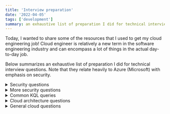 ```yaml
---
title: 'Interview preparation'
date: '2022-04-05'
tags: ['development']
summary: an exhaustive list of preparation I did for technical interview questions
---
```


Today, I wanted to share some of the resources that I used to get my cloud engineering job! Cloud engineer is relatively a new term in the software engineering industry and can encompass a lot of things in the actual day-to-day job.

Below summarizes an exhaustive list of preparation I did for technical interview questions. Note that they relate heavily to Azure (Microsoft) with emphasis on security.

<details>
<summary>Security questions</summary>
<br>
Encryption and Authentication

What is a three-way handshake?

TCP 3-way handshake or three-way handshake or TCP 3-way handshake is a process which is used in a TCP/IP network to make a connection between server and client.
Syn use to initiate and establish a connection
ACK helps to confirm to the other side that it has received the SYN.
SYN-ACK is a SYN message from local device and ACK of the earlier packet.

How do cookies work?

HTTP cookies (also called web cookies, Internet cookies, browser cookies, or simply cookies) are small blocks of data created by a web server while a user is browsing a website and placed on the user's computer or other device by the user's web browser.

How do sessions work?

small and temporary storage at web server which is unique for each users. Useful for maintaining states of user and connection.

Explain how OAuth works.

OAuth is an authorization mechanism where services can authorize against each other on your behalf once you’ve given them permission. 

What is a public key infrastructure flow and how would I diagram it?

PKI is the framework of encryption and cybersecurity that protects communications between the server and the client.
User requests certificate to certificate authority (CA).
User verifies identity to registration authority (RA).
RA vouches for user to CA.
CA issues certificate (X.509?) to user.
CA stores certificate in certificate repository (CR).
User uses certficate to digitall sign request to relaying party.
Relaying party verifies certificate to CR which is validated.

Describe the difference between synchronous and asynchronous encryption.

Symmetrical implies a public key shared between 2 sources to encrypt as a cipher to decrypt the information. Assymetrical implies a public and private key shared between 2 sources for encryption and decryption of the information. Assymetrical by that concept as a cipher method would be more secure as opposed to the latter.

Describe SSL handshake.

Agree on the version of the protocol to use.
Select cryptographic algorithms.
Authenticate each other by exchanging and validating digital certificates.
Use asymmetric encryption techniques to generate a shared secret key, which avoids the key distribution problem. 
TLS then uses the shared key for the symmetric encryption of messages, which is faster than asymmetric encryption.

How does HMAC work?

HMAC keys are made of cryptographic keys and known hash function.

What is the difference between authentication vs authorization name spaces?

Authentication is the process of identifying someone's identity by assuring that the person is the same as what he is claiming for.
Authorization is the process of granting someone to do something. It means it a way to check if the user has permission to use a resource or not.

What’s the difference between Diffie-Hellman and RSA?

Both public-key encryption algorithms strong enough for commercial purposes because they are both based on supposedly intractable problems. 
DH is more robust which means that RSA cannot be used solely without the use of DH with it for secure communication.

How does Kerberos work?

authentication protocol for client/server applications.
Key Distribution Center: Authentication service, Ticket granting service, Kerberos database

If you're going to compress and encrypt a file, which do you do first and why?

first compress then encrypt. In this way the end result will be very much smaller than first encrypting then compressing the input file.

How do I authenticate you and know you sent the message?

DomainKeys Identified Mail (DKIM) is a signature any sender can apply to their email messages.

Should you encrypt all data at rest?

Only powerful encryption algorithms, such as AES or RSA, should be used for data at rest encryption. 
When access restrictions such as usernames and passwords fail, encrypted data should stay encrypted. 
There are many weak methods in use today, including but not limited to: IP security (IPsec), Secure Sockets Layer (SSL), and Transport Layer Security (TLS).

What is Perfect Forward Secrecy?

Perfect Forward Secrecy (PFS), also known as forward secrecy, is a feature of specific key agreement protocols that gives assurances that 
session keys will not be compromised even if long-term secrets used in the session key exchange are compromised. 
For HTTPS, the long-term secret is typically the private key of the server.

Network Level and Logging

What are common ports involving security, what are the risks and mitigations?

FTP – File Transport Protocol	20, 21
SSH – Secure Shell	22
SFTP – Secure File Transport Protocol (uses SSH)	22
SCP – Secure Copy (uses SSH)	22
Telnet	23
SMTP – Simple Mail Transport Protocol	25
TACACS – Terminal Access Controller Access-Control System	49
DNS – Domain Name System	53
DHCP – Dynamic Host Configuration Protocol	67, 68
TFTP – Trivial File Transport Protocol	69
HTTP – Hypertext Transfer Protocol	80
HTTPS – Hypertext Transfer Protocol Secure	443
SSL VPN – Secure Sockets Layer virtual private network	443
Kerberos	88
POP3 – Post Office Protocol version 3	110
NNTP – Network News Transfer Protocol	119
IMAP4 – Internet message access protocol version 4	143
SNMP – Simple Network Management Protocol	161
SNMP Trap – Simple Network Management Protocol Trap	162
LDAP – Lightweight Directory Access Protocol	389
ISAKMP (VPN) – Internet Security Association and Key Management Protocol (virtual private network)	500
Syslog	514
L2TP – Layer 2 Tunneling Protocol	1701
PPTP – Point-to-Point Tunneling Protocol	1723
RDP – Remote Desktop Protocol	3389

Describe HTTPs and how it is used.

HTTPS stands for hypertext transfer protocol secure and is the encrypted version of HTTP. 
It is used for secure communication across the internet or a network. 
The communication protocol is encrypted using Transport Layer Security (TLS).
Uses Asymmetric PKI: 
The private key - this key is controlled by the owner of a website and it’s kept, as the reader may have speculated, private. This key lives on a web server and is used to decrypt information encrypted by the public key.
The public key - this key is available to everyone who wants to interact with the server in a way that’s secure. Information that’s encrypted by the public key can only be decrypted by the private key.

What is the difference between HTTPS and SSL?

HTTPS encrypts the data that is retrieved by HTTP protocol and also ensures that data that is being transferred between computers and servers cannot be read by any third person.
SSL certificate is a small text file hosted in a Website's Origin Server and enables a website to convert to HTTPS from HTTP protocol.

How does threat modeling work?

Threat modeling is a proactive strategy for evaluating risks. 
It involves identifying potential threats, and developing tests or procedures to detect and respond to those threats. 
This involves understanding how threats may impact systems, classifying threats and applying the appropriate countermeasures.
Steps: Threat intelligence, Asset identification, Mitigation capabilities, Risk assessment, Threat mapping.

What is a subnet and how is it useful in security?

A subnet is a smaller network within a network that requires a subnet mask.
By splitting your network into subnets, you can control the flow of traffic using ACLs, QoS, or route-maps, enabling you to identify threats, 
close points of entry, and target your responses more easily.

What is subnet mask?

IP subnetting is the practice of dividing a network into two or smaller networks to maximize IP addressing efficiency.

Explain what traceroute is.

Traceroute is a command-line interface based tool used to identify the path used by a packet to reach its target.

Write out a Cisco ASA firewall configuration on the white board to allow three networks unfiltered access, 12 networks limited access to different resources on different networks, and 8 networks to be blocked altogether.

ASA in the middle.

Explain TCP/IP concepts.

Conceptually, the TCP/IP protocol stack consists of four layers:
Application
Transport
Internet
Network access

What is OSI model?

Open Systems Interconnection
Application Network process to application
Presentation Data formatting
Session Sync and send to port
Transport End to End Connections
Network Logical addressing
Data Link Physical addressing
Physical Access to media

How does a router differ from a switch?

Both Router and Switch are the connecting devices in networking. A router is employed to settle on the littlest path for a packet to achieve its destination. 

The main objective of router is to connect various networks simultaneously and it works in network layer, whereas the main objective of switch is to connect various devices simultaneously and it works in data link layer. 
Connecting networks vs devices.

Describe the Risk Management Framework process and a project where you successfully implemented compliance with RMF.

Identify the Risk
Analyze the Risk
Evaluate or Rank the Risk
Treat the Risk
Monitor and Review the Risk

How does a packet travel between two hosts connected in same network?

If the destination host is present in the same network as the source host then the packet will be delivered directly to the destination host using MAC address.

Explain the difference between TCP and UDP.

Transmission Control Protocol. It is a connection-oriented protocol. 
User Datagram Protocol. It is a connectionless, simple Internet protocol that requires no recovery and error-checking services.

Which is more secure and why?

Neither is more secure although TCP is more reliable. SSL and TLS are based on TCP.

What is the difference between IPSEC Phase 1 and Phase 2?

Phase 1 Security Associations are used to protect IKE (internet key exchange) messages that are exchanged between two IKE peers, or security endpoints.
Phase 2 Security Associations are used to protect IP traffic, as specified by the security policy for a specific type of traffic, between two data endpoints.

How does an active directory work?

An Active Directory acts as a special-purpose database for Windows computers. 
The system is not designed as a Windows registry replacement, rather, it is designed to manage large numbers of read and search operations as well as changes and updates.
 In Active Directory, data is stored as objects, which include users, groups, applications, and devices, and these objects are categorized according to their name and attributes.

Do you know how Single Sign-On works?

Single sign-on (SSO) is an authentication scheme that allows a user to log in with a single ID to any of several related, yet independent, software systems.
Google is a good example of SSO.

What is a firewall?

Firewall is a network security system that monitors and controls incoming and outgoing network traffic based on predetermined security rules

How does it work in cloud computing?

A cloud firewall provides a layer of protection around cloud assets by blocking malicious web traffic. 
Unlike traditional firewalls, which are hosted on-premise and defend the network perimeter, cloud firewalls are hosted in the cloud and form a virtual security barrier around cloud infrastructure.

Difference between IPS and IDS?

Intrusion Prevention Systems (IPS): live in the same area of the network as a firewall, between the outside world and the internal network. 
IPS proactively deny network traffic based on a security profile if that packet represents a known security threat.

Intrusion Detection Systems (IDS): analyze and monitor network traffic for signs that indicate attackers are using a known cyberthreat to infiltrate or steal data from your network. 
IDS systems compare the current network activity to a known threat database to detect several kinds of behaviors like security policy violations, malware, and port scanners.

How do you harden a system?

To improve the security level of a system, we take different types of measures:
Principe of least privilege
Segmentation
Reduction

How to you elevate permissions?

Elevated Privileges
Built-in Groups, User Rights, File and Folder Access Control List, Active Directory Delegation, Group Policy Delegation

What would do if you discovered an infected host?

Isolate and diagnose.

You got the memory dump of a potentially compromised system, how are you going to approach its analysis?

WinDbg

How would you detect a DDOS attack?

Slow services, traffic sourcing from the same addresses.

How would you go about reverse-engineering a custom protocol packet?

Protocol Reverse Engineering is recovering the protocol specification of the obscure/proprietary protocol whose documentation is unavailable or poorly documented.
Protocol Reverse Engineering principles, write a protocol dissector by sniffing the connection and looking at the communication flow between the client and the server,capture and re-analyze the traffic to improve the dissector

OWASP Top 10, Pentesting and/or Web Applications

Differentiate XSS from CSRF.

XSS stands for Cross Site Scripting while CSRF stands for Cross Site Request Forgery. 
XSS: User trusts badly implemeent website that might be compromised.
XSRF: A badly implemeneted website trusts the user, attacker issues malicious requests via the browser

What do you do if a user brings you a pc that is acting 'weird'? You suspect malware.

Isolate.

What is the difference between tcp dump and FWmonitor?

Tcpdump displays traffic coming or leaving to/from a firewall interface.
FW monitor would also tell you how the packet is going through the firewall including routing and NAT decisions.

Do you know what XXE is? XXE SSRF

With XML entities, the ‘SYSTEM’ keyword causes an XML parser to read data from a URI and permits it to be substituted in the document. Thus, an attacker can send his own values through the entity and make the application display it. 
In simple words, an attacker forces the XML parser to access the resource specified by him which could be a file on the system or on any remote system. 

Explain man-in-the-middle attacks.

a type of session hijacking where the attackers pretend to be both legitimate participants.

What is a Server Side Request Forgery attack?

Server-side request forgery (SSRF) vulnerabilities let an attacker send crafted requests from the back-end server of a vulnerable web application. 
Criminals usually use SSRF attacks to target internal systems that are behind firewalls and are not accessible from the external network.
XML Parser, Image and File Upload, WebHooks

Describe what are egghunters and their use in exploit development.

Loopholes in structured exception handlers to ultimately conduct code execution.
Eggs are shell codes that you want egghunters to execute at a later time.

What is Same Origin Policy and CORS?

Same-Origin Policy makes sure a web browser permits scripts, contained in a web page to access data on another web page, but only if both web pages have the same origin.
CORS defines a set of headers that allow the browser and server to communicate which requests are permitted/prohibited.

Databases

How would you secure a Mongo database?

Create Separate Security Credentials
Use Role-Based Access Control
Limit Connections to the Database
Encrypt Your Data
Add Extra Encryption for Sensitive Data

What are the 5 aggregate functions of SQL?

AVG (), COUNT (), MIN (), MAX (), and SUM ().

Tools and Games

Have I played CTF?

GoogleCTF / PicoCTF

Would you decrypt a steganography image?

Using stats and open source tools like

What CND tools do you knowledge or experience with?

Computer network defense: 
ChopShop: NETWORK PROTOCOL ANALYZER FOR CYBER ANALYSTS

What is the difference between nmap -ss and nmap -st?

scan using TCP syn and and connect()

Given a sample packet capture - Identify the protocol, the traffic, and the likelihood of malicious intent.

Packet analysis using wireshark and look for indicators of compromise. Search them on virustotal.com

How would you use CI/CD to improve security?

safely store secrets that you use in your pipelines for connecting to databases and third-party services.

You have a pipeline for Docker images. How would you design everything to ensure the proper security checks?

In a secure pipeline, Docker vulnerability scanning should be a mandatory step of your CI/CD process and any image should be scanned and approved before ever entering “Running” state in the production clusters.

The Docker security scanning process typically includes:

Checking the software packages, binaries, libraries, operative system files, etc. against one or more well known vulnerabilities databases. 
Some Docker scanning tools have a repository containing the scanning results for common Docker images that can be used as a cache to speed up the process.
Analyzing the Dockerfile and image metadata to detect security sensitive configurations like running as privileged (root) user, exposing insecure ports, using based images tagged with “latest” rather than specific versions for full traceability, etc.
User defined policies, or any set of requirements that you want to check for every image, like software packages blacklists, base images whitelists, whether a SUID file has been added, etc.

If you had to set up supply chain attack prevention, how would you do that?

Implement Honeytokens
Secure Privileged Access Management
Staff education
Implement an Identity Access Management

Programming and Code

How would you conduct a security code review?

manual and/or automated review of an application's source code in an attempt to identify security-related weaknesses (flaws) in the code.
Use online tools (ex. CVE tester)

How can Github webhooks be used in a malicious way?

Change repositories.

Can I write a tool that would search our Github repos for secrets, keys, etc.?

git-secrets scans commits, commit messages, and --no-ff merges to prevent adding secrets into your git repositories

https://arstechnica.com/security/2016/04/hacking-slack-accounts-as-easy-as-searching-github/

Given a CVE, walk us through it and how the solution works.

Compliance

"xoxp." That's the prefix contained in tokens that in many cases allow automated scripts to access a Slack account, even when it's protected by two-factor authentication.

Can you explain SOC 2?

Service Organization Control 2 defines criteria for managing customer data based on five “trust service principles”—security, availability, processing integrity, confidentiality and privacy. 

How is ISO27001 different?

ISO/IEC 27001 is an international standard on how to manage information security. 
The aim is to help organizations make the information assets they hold more secure

Can you list examples of controls these frameworks require?

SOC 2: Control Environment, Communication and Information, Risk Assessment, Monitoring Activities, Control Activities, Logical and Physical Access Controls, System Operations, Change Management, Risk Mitigation
ISO 27001: Clause 4: Context of the organization Clause 5: Leadership Clause 6: Planning Clause 7: Support Clause 8: Operation Clause 9: Performance evaluation Clause 10: Improvement

What is the difference between Governance, Risk and Compliance?

Governance, risk and compliance (GRC) refers to a strategy for managing an organization’s overall governance, enterprise risk management and compliance with regulations. 
GRC is a structured approach to aligning IT with business objectives, while effectively managing risk and meeting compliance requirements.

What does Zero Trust mean?

Zero trust is a cybersecurity strategy wherein security policy is applied based on context established through least-privileged access controls and strict user authentication—not assumed trust.

What is role-based access control (RBAC) and why is it covered by compliance frameworks?

Role-based access control (RBAC) helps simplify identity management, generating an active directory of users and assigning their access level according to role: allowing privileged access to certain privileged users only.

What is the NIST framework and why is it influential?

The NIST framework is based on the existing standards, guidelines, and best practices in security, and promotes the protection of critical infrastructure.
</details>

<details>
<summary>More security questions</summary>
<br>
Which architecture is more secure? 2 tier or 3 tier

3 tier

Explain SSL Handshake

Specify which version of TLS (TLS 1.0, 1.2, 1.3, etc.) they will use
Decide on which cipher suites (see below) they will use
Authenticate the identity of the server via the server’s public key and the SSL certificate authority’s digital signature
Generate session keys in order to use symmetric encryption after the handshake is complete

Explain Encryption, Hashing, and Encoding

https://systemoverlord.com/2020/07/05/security-101-encryption-hashing-and-encoding.html

Explain hashing and the hashing algorithms?

https://www.tutorialspoint.com/cryptography/cryptography_hash_functions.htm
https://www.youtube.com/watch?v=b4b8ktEV4Bg
https://blog.jscrambler.com/hashing-algorithms/

Recommend XXE mitigation for application which requires DTDs to be called because of business requirement

The safest and possibly most effective way to prevent an XXE attack is to disable external entities, also called DTDs, entirely.
This attack occurs when untrusted XML input containing a reference to an external entity is processed by a weakly configured XML parser.

https://cheatsheetseries.owasp.org/cheatsheets/XML_External_Entity_Prevention_Cheat_Sheet.html

What are some of the common XML parsers?

https://en.wikipedia.org/wiki/Category:XML_parsers
https://www.educba.com/xml-parsers/

DOM and SAX parsers

Explain CORS and SOP

https://developer.mozilla.org/en-US/docs/Web/HTTP/CORS
https://www.secjuice.com/crossoriginrequests/
https://portswigger.net/web-security/cors
https://developer.mozilla.org/en-US/docs/Web/Security/Same-origin_policy
https://www.bedefended.com/papers/cors-security-guide

Does SOP mitigate CSRF attacks?

https://security.stackexchange.com/questions/157061/how-does-csrf-correlate-with-same-origin-policy

Exploiting SSRF attacks

https://portswigger.net/web-security/ssrf
https://www.hackerone.com/blog-How-To-Server-Side-Request-Forgery-SSRF
https://blog.appsecco.com/an-ssrf-privileged-aws-keys-and-the-capital-one-breach-4c3c2cded3af

web security vulnerability that allows an attacker to induce the server-side application to make requests to an unintended location to leak sensitive data.

What is web cache deception?

https://www.youtube.com/watch?v=3YLFZvxZbRc
https://portswigger.net/web-security/web-cache-poisoning
https://blog.cloudflare.com/understanding-our-cache-and-the-web-cache-deception-attack/
http://omergil.blogspot.com/2017/02/web-cache-deception-attack.html
https://portswigger.net/research/practical-web-cache-poisoning

It works against sites that sit behind a reverse proxy (like Cloudflare) and are misconfigured in a particular way.
Lures users to leave sensitive data that should not be cached but enforces it.

What is HTTP request smuggling?

http://projects.webappsec.org/w/page/13246928/HTTP%20Request%20Smuggling
https://portswigger.net/web-security/request-smuggling

HTTP Request Smuggling is an attack technique that abuses the discrepancy in parsing of non RFC compliant HTTP requests between two HTTP devices (typically a front-end proxy or HTTP-enabled firewall and a back-end web server) to smuggle a request to the second device "through" the first device. 
This technique enables the attacker to send one set of requests to the second device while the first device sees a different set of requests. 
In turn, this facilitates several possible exploitations, such as partial cache poisoning, bypassing firewall protection and XSS.

Explain DOM XSS. Can DOM XSS be stored? Can CSP header mitigate dom based XSS

Document Object Model-based Cross-site Scripting
Possible if web application writes data to the Document Object Model without proper sanitization
CSP does not stop DOM-based XSS (also known as client-side XSS) if you enable 'unsafe-eval' in your CSP policy.

https://www.html5rocks.com/en/tutorials/internals/howbrowserswork/
https://html.spec.whatwg.org/multipage/parsing.html
https://portswigger.net/web-security/cross-site-scripting/dom-based
https://brutelogic.com.br/blog/dom-based-xss-the-3-sinks/
https://www.scip.ch/en/?labs.20171214

Content-Security-Policy: An Introduction

Deploying and managing CSP - the browser-side firewall

What will be your testcase for a file upload functionality?

https://medium.com/@satboy.fb/art-of-unrestricted-file-upload-exploitation-92ed28796d0
https://resources.infosecinstitute.com/file-upload-vulnerabilities/#gref
https://pentestlab.blog/2012/11/19/abusing-file-upload/
https://pentestlab.blog/2012/11/29/bypassing-file-upload-restrictions/

LAMP stack is vulnerable to php backdoor installation. 

What is HSTS?

https://developer.mozilla.org/en-US/docs/Web/HTTP/Headers/Strict-Transport-Security

HTTP Strict-Transport-Security informs browsers that the site should only be accessed using HTTPS, and that any future attempts to access it using HTTP should automatically be converted to HTTPS.

Explain SSL Stripping

https://blog.cloudflare.com/performing-preventing-ssl-stripping-a-plain-english-primer/

Reroutes to HTTPS is intercepted.

If you have API calls which need to fetch credentials, what will be the secure way to store secrets and making them available for API calls?

https://medium.com/hackernoon/where-do-you-keep-credentials-for-your-lambda-functions-cac746048480

How does file compression work?

LZ77: use key for repetition for text and lossy compression for image and video compression.

What is SPF, DKIM and DMARC?

https://www.smartertools.com/blog/2019/04/09-understanding-spf-dkim-dmarc
https://www.endpoint.com/blog/2014/04/15/spf-dkim-and-dmarc-brief-explanation
https://www.reddit.com/r/sysadmin/comments/aph6ee/lets_talk_about_email_spoofing_and_prevention_alt/

SPF, DKIM, and DMARC are email authentication protocols designed to prevent social engineering attacks and spam. The three protocols are complementary, and together they offer confidence in email origin and email content integrity.

Why BlackList < WhiteList

https://mike-n1.github.io/ExtensionsOverview

Explain DNS Exfiltration

DNS exfiltration uses DNS requests to send data and can be used in rare situations where “normal” Internet traffic is either blocked or filtered.
As DNS requests can propagate through DNS resolvers, even if the system requesting the domain name cannot reach the DNS server directly, it might still be possible to extract data through this channel.

Explain Log Poisoning using LFI/RFI

https://www.hackingarticles.in/apache-log-poisoning-through-lfi/
https://www.hackingarticles.in/rce-with-lfi-and-ssh-log-poisoning/
https://highon.coffee/blog/lfi-cheat-sheet/

comment execution

Do the HttpOnly cookie and X-XSS-Protection header mitigate cross-site scripting attacks?

HttpOnly attribute is an optional attribute of the Set-Cookie HTTP response header that is being sent by the web server along with the web page to the web browser in an HTTP response. 

How do you exploit XSS in a post request?

https://portswigger.net/blog/exploiting-xss-in-post-requests
Difference: IDOR, Missing function level access control and privilege escalation

How does burp suite work with HTTPs requests?

https://krash.dev/how-does-burp-proxy-work/
https://www.quora.com/How-is-it-possible-that-a-proxy-tool-like-Burp-Suite-is-able-to-decrypt-HTTPS-communication-like-plain-text-credentials
https://portswigger.net/burp/documentation/desktop/tools/proxy/using
Is the DNS service’s communication encrypted?

Yes

Security implications in DNS

DNS over HTTPs

https://hacks.mozilla.org/2018/05/a-cartoon-intro-to-dns-over-https/
https://www.chromium.org/developers/dns-over-https

How does ssh authentication work?

https://www.digitalocean.com/community/tutorials/understanding-the-ssh-encryption-and-connection-process
https://gravitational.com/blog/ssh-handshake-explained/

client-server model to authenticate two parties and encrypt the data between them.
When a TCP connection is made by a client, the server responds with the protocol versions it supports. 
If the client can match one of the acceptable protocol versions, the connection continues. 
The server also provides its public host key, which the client can use to check whether this was the intended host.

How to verify if a database is encrypted?

If you query sys.dm_database_encryption_keys, the encryption state column will tell you whether database is encrypted or not. 

Explain SDLC

In which phase of SDLC should security be integrated?

Use SSDLC

Can you briefly discuss the role of information security in each phase of the software development lifecycle?

Planning, Defining, Designing, Building, Testing and Deployment.

Explain encryption in Wifi network communication.

WEP, WPA, WPS

What are stateless and stateful requests?

https://www.geeksforgeeks.org/difference-between-stateless-and-stateful-protocol/

HTTP (Hypertext Transfer Protocol), UDP (User Datagram Protocol), DNS (Domain Name System) are the example of Stateless Protocol. 
FTP (File Transfer Protocol), Telnet are the example of Stateful Protocol.

What data does the shadow file contains?

https://www.cyberciti.biz/faq/understanding-etcshadow-file/

The /etc/shadow file stores actual password in encrypted format (more like the hash of the password) for user’s account with additional properties related to user password.

What is salt and pepper in cryptography?

https://www.youtube.com/watch?v=YLCoDK0OwYM

Salt and pepper make cryptographic hash functions more difficult to reverse. Both salt and pepper may be added to data before hashing it.

What is Double-Submit Cookie and SameSite Cookie Attribute?

https://cheatsheetseries.owasp.org/cheatsheets/Cross-Site_Request_Forgery_Prevention_Cheat_Sheet.html#double-submit-cookie
https://cheatsheetseries.owasp.org/cheatsheets/Cross-Site_Request_Forgery_Prevention_Cheat_Sheet.html#defense-in-depth-techniques

Double Submit Cookie

send a random value in both a cookie and as a request parameter, server verifying if the cookie value and request value match.

SameSite Cookie Attribute

SameSite is a cookie attribute (similar to HTTPOnly, Secure etc.) which aims to mitigate CSRF attacks.
This attribute helps the browser decide whether to send cookies along with cross-site requests

What is Preflight request?

https://developer.mozilla.org/en-US/docs/Glossary/Preflight_request

A CORS preflight request is a CORS request that checks to see if the CORS protocol is understood and a server is aware using specific methods and headers

What are Certificate Transparency Logs?

Certificate Transparency logs are "append-only" and publicly-auditable ledgers of certificates being created, updated, and expired.

</details>

<details>
<summary>Common KQL queries</summary>
<br>
All Security Alerts to Sentinel by Product 
 
// Alerts reported by all log feeds to Sentinel 
SecurityAlert 
| summarize count() by ProviderName, ProductName 
 
 
Azure Portal Logins 
 
// show all successful logins in the Azure portal divided by 30 minute intervals 
SigninLogs 
| where AppDisplayName == "Azure Portal" 
and ResultType == 0 
| summarize count() by Identity, bin(TimeGenerated, 30m) 
| render columnchart kind=unstacked  
 
Conditional Access Policies in-use 
 
SigninLogs 
| where tostring(ConditionalAccessPolicies.[0].displayName) !="" 
| where ConditionalAccessStatus == "success" 
| summarize count() by //TimeGenerated, 
CAPolicyName = tostring(ConditionalAccessPolicies.[0].displayName), ConditionalAccessStatus 
 
Exchange Activity Over 2 Week Period 
 
OfficeActivity 
| where TimeGenerated > ago(14d) 
// Device - Exchange 
| where OfficeWorkload == "Exchange" 
| summarize Count=count() by bin(TimeGenerated, 1d) 
| render timechart 
 
File Activity For OneDrive and SharePoint For All forces.gc.ca 
 
OfficeActivity 
| where TimeGenerated > ago(1h) 
// Any Forces accounts 
| where (UserId endswith ".forces.gc.ca") 
// Device - OneDrive and SharePoint 
| where OfficeWorkload in ("OneDrive", "SharePoint") 
// Sort by activity 
| summarize Count=count () by UserId, Activity=Operation, Device=OfficeWorkload, Filename=SourceFileName 
| sort by Count desc 
 
File Uplodaed Activity Over 2 Week Period 
 
OfficeActivity 
| where TimeGenerated > ago(14d) 
| where Operation contains "FileUploaded" 
// | summarize FileUploaded = count() by UserId 
| summarize FileUploaded =count() by bin(TimeGenerated, 1d) 
| render timechart 
 
FileUploaded by users Greater than 100 Over 2 Week Period  
 
OfficeActivity 
| where TimeGenerated > ago(14d) 
| extend day = UserId(TimeGenerated % 1d , 1d) 
| where Operation contains "FileUploaded" 
| summarize Count=count() by User=UserId 
| where Count > 100 
| sort by Count desc 
| render columnchart 
 
Find File Details 
 
OfficeActivity 
| where SourceFileName contains "DAG - OP LASER - OP LENTUS" 
| project TimeGenerated, UserId , Operation , SourceRelativeUrl , Site_Url  
| summarize UniqueNumber = count() by Operation  
| sort by UniqueNumber asc  
 
List Exchange Activity for all forces.gc.ca 
 
OfficeActivity 
| where TimeGenerated > ago(1h) 
// Any Forces accounts 
| where (UserId endswith ".forces.gc.ca") 
// Device - Exchange 
| where OfficeWorkload == "Exchange" 
// Get the email subject 
| extend Subject = tostring(parse_json(AffectedItems)[0].Subject) 
// Sort by activity 
| summarize Count=count () by Subject, Mailbox=UserId, Activity=Operation, Device=OfficeWorkload, Result=ResultStatus 
| sort by Count desc  
 
List of Unusual File Extensions Over 24 Hours 
 
OfficeActivity 
| where TimeGenerated > ago(1d) 
| where ItemType == "File" 
| where isnotempty(SourceFileExtension) 
| where tolower(SourceFileExtension) in ("exe", "zip", "7zip") 
| sort by TimeGenerated, SourceFileExtension 
| summarize Count=count() by Operation, Device=OfficeWorkload, Source=EventSource, Filename=SourceFileName 
| render columnchart 
 
Mailbox Rule Created to Forward to an External Domain 
 
// let timeframe = 2d; 
OfficeActivity 
| where (Operation =~ "Set-Mailbox" and Parameters contains 'ForwardingSmtpAddress')  
or (Operation =~ 'New-InboxRule' and Parameters contains 'ForwardTo') 
| extend parsed=parse_json(Parameters) 
| extend fwdingDestination_initial = (iif(Operation=~"Set-Mailbox", tostring(parsed[1].Value), tostring(parsed[2].Value))) 
| where isnotempty(fwdingDestination_initial) 
| extend fwdingDestination = iff(fwdingDestination_initial has "smtp", (split(fwdingDestination_initial,":")[1]), fwdingDestination_initial ) 
| parse fwdingDestination with * '@' ForwardedtoDomain  
| parse UserId with *'@' UserDomain 
| extend subDomain = ((split(strcat(tostring(split(UserDomain, '.')[-2]),'.',tostring(split(UserDomain, '.')[-1])), '.') [0])) 
| where ForwardedtoDomain !contains subDomain 
| extend Result = iff( ForwardedtoDomain != UserDomain ,"Mailbox rule created to forward to External Domain", "Forward rule for Internal domain") 
| extend ClientIPAddress = case( ClientIP has ".", tostring(split(ClientIP,":")[0]), ClientIP has "[", tostring(trim_start(@'[[]',tostring(split(ClientIP,"]")[0]))), ClientIP ) 
| extend Port = case( 
ClientIP has ".", (split(ClientIP,":")[1]), 
ClientIP has "[", tostring(split(ClientIP,"]:")[1]), 
ClientIP 
) 
| project TimeGenerated, UserId, UserDomain, subDomain, Operation, ForwardedtoDomain, ClientIPAddress, Result, Port, OriginatingServer, OfficeObjectId, fwdingDestination 
| extend timestamp = TimeGenerated, AccountCustomEntity = UserId, IPCustomEntity = ClientIPAddress, HostCustomEntity = OriginatingServer 
 
MCAS Alerts 
 
// Alerts reported by Microsoft Cloud App Security (MCAS) 
SecurityAlert 
| where ProviderName == "MCAS" 
 
OneDrive – Executable Files 
 
let starttime = 3d; 
let endtime = 3d; 
let historicalActivity= 
OfficeActivity 
| where OfficeWorkload == "OneDrive" 
| where SourceFileExtension == "exe"  
| where TimeGenerated between(ago(starttime)..ago(endtime)) 
//| summarize historicalCount=count() by ClientIP; 
| summarize historicalCount=count() by UserId; 
let recentActivity = OfficeActivity 
| where OfficeWorkload == "OneDrive" 
| where Operation in ("FileDownloaded", "FileUploaded") 
| where SourceFileExtension == "exe" 
| where TimeGenerated > ago(endtime)  
| summarize StartTimeUtc = min(TimeGenerated), EndTimeUtc = max(TimeGenerated), recentCount=count() by UserId, ClientIP, OfficeWorkload, Operation, ItemType, SourceFileName, SourceFileExtension, LogonUserSid; 
recentActivity | join kind= leftanti ( 
historicalActivity  
) on UserId  
| extend timestamp = StartTimeUtc, IPCustomEntity = ClientIP 
 
OneDrive and SharePoint Activity Over 2 Week Period 
 
OfficeActivity 
| where TimeGenerated > ago(14d) 
// Device - OneDrive and SharePoint 
| where OfficeWorkload in ("OneDrive", "SharePoint") 
| summarize Count=count() by bin(TimeGenerated, 1d) 
| render timechart 
 
Privileged Identity Management Requests 
 
// PIM requests 
AuditLogs 
| where OperationName == "Add member to role requested (PIM activation)" or OperationName == "Remove member from role completed (PIM deactivate)" 
| extend Account = tostring(InitiatedBy.["user"].["userPrincipalName"]) 
| extend Role = tostring(TargetResources.[0].["displayName"]) 
| distinct TimeGenerated, Account, ResultDescription, Role 
 
SSC Admin Account Activity 
 
AuditLogs 
| where TimeGenerated > ago(30d) 
| extend Time=TimeGenerated  
// Check for most active SSC Admin users 
| summarize by tostring(InitiatedBy.user), Time, OperationName 
| extend userPrincipalName = tostring(parse_json(InitiatedBy_user).userPrincipalName) 
// SSC account 
| where userPrincipalName in ("SSC-CBS-Reporting@018gc.onmicrosoft.com", "Admin-SSC@018gc.onmicrosoft.com") 
// Summarize SSC accounts activity by Date/Time 
| summarize Count=count() by Time, SysAdmin=userPrincipalName 
| sort by Count desc  
| render columnchart 
 
User Sign-in Outside Canada 
 
SigninLogs  
// Make sure there is a description 
| where OperationName == "Sign-in activity" 
| where Location != "CA" 
| where Location <>"" 
| where Identity <>"" 
// Domain Defence O365 
| where UserDisplayName matches regex "@.*@Defence O365" 
// Break down all the O365 by group 
| extend get_Group=extract("(@.*@Defence O365)", 1, UserDisplayName) 
//Get only the Group 
| extend Group=extract("@(.*)@Defence O365", 1,get_Group) 
| where isnotempty(Group) 
| project Group, Location, Identity  
| summarize Count=count() by Identity, Group, Location 
| order by Count desc 
| render columnchart 
 
User Sign-in with IP Address Timeline 
 
SigninLogs 
| where TimeGenerated > ago(2d)  
| where UserPrincipalName == "kirk.lillington@jdcp.forces.gc.ca"  
//| where IPAddress in ("131.137.245.208", "131.137.245.209", "131.137.245.206", "131.137.245.207") 
| summarize Count=count () by IPAddress, UserPrincipalName, bin(TimeGenerated, 1h)  
| sort by Count desc 
 
User Activity from DWAN Proxy 
 
SigninLogs 
| where UserPrincipalName == "kirk.lillington@jdcp.forces.gc.ca"  
| where IPAddress in ("131.137.245.208", "131.137.245.209", "131.137.245.207", "131.137.245.206") 
| extend Time=TimeGenerated  
| extend Access = tostring(ConditionalAccessPolicies[5].displayName)  
| extend Access_Type = tostring(ConditionalAccessPolicies[6].displayName)  
| extend Control = tostring(parse_json(tostring(ConditionalAccessPolicies[10].enforcedGrantControls))[0])  
| extend Activity = tostring(ConditionalAccessPolicies[11].displayName)  
| extend Action = tostring(ConditionalAccessPolicies[12].displayName)  
| project Time, IPAddress, UserDisplayName, Access, Access_Type, Control, Activity, Action 
 
Looking after failed authentication attempts to Azure portal 
  
SigninLogs 
| extend OS = DeviceDetail.operatingSystem, Browser = DeviceDetail.browser 
| extend StatusCode = tostring(Status.errorCode), StatusDetails = tostring(Status.additionalDetails) 
| extend State = tostring(LocationDetails.state), City = tostring(LocationDetails.city) 
| where AppDisplayName contains "Azure Portal" 
| where ResultType !in ("0", "50125", "50140") 
 
 
// This loops through the list of users on Teams Callers 
  
TeamCallRecord_CL 
| extend CallStartDate = format_datetime(startDateTime_t,'dd-MM-yyyy') 
| extend CallStartTime = format_datetime(startDateTime_t, 'HH:mm:ss') 
| extend CallEndDate = format_datetime(endDateTime_t,'dd-MM-yyyy') 
| extend CallEndTime = format_datetime(endDateTime_t, 'HH:mm:ss') 
| project participants_s, modalities_s, CallStartDate, CallStartTime, CallEndDate, CallEndTime, endDateTime_t, type_s, organizer_user_displayName_s 
| mv-expand todynamic(participants_s) 
| extend Phone = tostring(parse_json(tostring(participants_s.phone)).id) 
| project Phone, participants_s.user.displayName, modalities_s,CallStartDate, CallStartTime, CallEndDate, CallEndTime, endDateTime_t, type_s, organizer_user_displayName_s 
| where isnotempty(participants_s_user_displayName) or isnotempty(Phone) 
| summarize by CallStartDate, CallStartTime, CallEndDate, CallEndTime, Participang=tostring(participants_s_user_displayName), Phone, modalities_s, endDateTime_t, Organizer=organizer_user_displayName_s 
// If you need to list Participant by organizer add this 
//| where Organizer contains "Bruneau" 
| sort by CallStartTime, Organizer asc 

Summarize Email Threats  
 
O365API_CL 
// Summarize email threats 
| where TimeGenerated > ago(1d) 
| where Category == "ThreatManagement" 
| where Source_s == "Office 365 Security & Compliance"  
| where EntityType_s == "MalwareFamily"  
| extend Sender = tostring(parse_json(Data_s).tsd)  
| extend Recipient = tostring(parse_json(Data_s).trc)  
| extend Type = tostring(parse_json(Data_s).thn) 
| extend Subject = tostring(parse_json(Data_s).ms)   
| summarize Count=count() by Result=Name_s, Sender, Recipient, Subject, Type 
 
DND - Email-Redirect Detection 
  
let timeframe = 2d; 
OfficeActivity 
| where TimeGenerated >= ago(timeframe) 
| where Parameters contains 'redirect' 
| extend Name = tostring(parse_json(Parameters)[2].Name)  
| where Name == "RedirectTo" 
| extend RedirectTo = tostring(parse_json(Parameters)[2].Value) 
// Attemp to redirect email successful 
| where ExternalAccess != "False"  
| where RedirectTo !endswith "@forces.gc.ca" and RedirectTo !endswith @drdc-rddc.gc.ca 
 
 
Alert if More than 60+ Files Access with 10 Minutes Period  
OfficeActivity  
| where OfficeWorkload in ("OneDrive", "SharePoint") 
| where UserKey == "i:0h.f|membership|10032000aba8e405@live.com"  
| where (OfficeObjectId matches regex "https://018gc.*sharepoint.com/.*") 
// Look for anything SharePoint and ignore Document & Personal to get the UserId 
| extend get_Object=extract("(https://018gc.*sharepoint.com/personal/.*/.*?(Documents|Personal)/.*$)", 1, OfficeObjectId) 
| extend User=extract("https://018gc.*sharepoint.com/personal/(.*)/.*?(Documents|Personal)/.*$", 1,get_Object) 
// Look for anything SharePoint and select filename 
| extend get_Object1=extract("(https://018gc.sharepoint.com/sites/.*/.*$)", 1, OfficeObjectId) 
| extend Filename=extract("https://018gc.sharepoint.com/sites/.*/(.*)$", 1,get_Object1) 
//| where Operation == "FileDownloaded"  
| summarize UniqueFile=dcount(Filename) by TimeGenerated, User, UserKey, Operation 
| sort by TimeGenerated desc // Sort by time to see activity on the files, if any, by users  

Actions by SysAdmin 
 
AzureActivity 
// SysAdmin Azure Activity 
| where (Caller contains "@018gc.onmicrosoft.com") 
| project Time=TimeGenerated, SysAdmin=Caller, IPAddress=CallerIpAddress, Activity=OperationName, Level , Category, ActivityStatus, Resource  
 
Actions by JDCP Power User 
 
AzureActivity 
// SysAdmin Azure Activity 
| where (Caller endswith ".forces.gc.ca") 
| project Time=TimeGenerated, SysAdmin=Caller, IPAddress=CallerIpAddress, Activity=OperationName, Status=ActivityStatus, Level , Category, Resource  
 
Azure Policy Traffic Activity by Ports 
AzureActivity 
| extend Access = tostring(parse_json(tostring(parse_json(tostring(parse_json(tostring(parse_json(tostring(parse_json(Properties).responseBody)).properties)).securityRules))[1].properties)).access)  
| extend DstAddress = tostring(parse_json(tostring(parse_json(tostring(parse_json(tostring(parse_json(tostring(parse_json(Properties).responseBody)).properties)).securityRules))[1].properties)).destinationAddressPrefix)  
| extend DstPort = tostring(parse_json(tostring(parse_json(tostring(parse_json(tostring(parse_json(tostring(parse_json(Properties).responseBody)).properties)).securityRules))[1].properties)).destinationPortRange)  
| extend Direction = tostring(parse_json(tostring(parse_json(tostring(parse_json(tostring(parse_json(tostring(parse_json(Properties).responseBody)).properties)).securityRules))[1].properties)).direction)  
| extend State = tostring(parse_json(tostring(parse_json(tostring(parse_json(tostring(parse_json(tostring(parse_json(Properties).responseBody)).properties)).securityRules))[1].properties)).provisioningState)  
| extend Contact_Email = tostring(parse_json(tostring(parse_json(tostring(parse_json(Properties).responseBody)).tags)).["Primary Contact Email"])  
| extend Project = tostring(parse_json(tostring(parse_json(tostring(parse_json(Properties).responseBody)).tags)).["Project Name"])  
| summarize by Access, DstAddress, DstPort, Direction, State, Contact_Email, Project 
 
 
Group Security Alerts by Users & Locations Unfamiliar sign-in properties 
SecurityAlert 
| where AlertName == "Unfamiliar sign-in properties"  
| extend User = tostring(parse_json(ExtendedProperties).["User Account"])  
| extend Address = tostring(parse_json(Entities)[1].Address)  
| extend Location = tostring(parse_json(ExtendedProperties).["Client Location"])  
| extend User_Name = tostring(parse_json(ExtendedProperties).["User Name"])  
// Domain Defence O365 
| where User_Name matches regex "@.*@Defence O365" 
// Break down all the O365 by group 
| extend get_Group=extract("(@.*@Defence O365)", 1, User_Name) 
//Get only the Group 
| extend Group=extract("@(.*)@Defence O365", 1,get_Group) 
| where isnotempty(Group) 
//| project AlertName, User, Group, Address, Location 
| summarize Count=count()  by AlertName, User, Group, Address, Location 
| sort by User, Location 
 
Lists Anonymous IP Address by Users 
SecurityAlert 
| where AlertName == "Anonymous IP address"  
| extend User = tostring(parse_json(ExtendedProperties).["User Account"])  
| extend Address = tostring(parse_json(Entities)[1].Address)  
| extend Location = tostring(parse_json(ExtendedProperties).["Client Location"])  
| project AlertName, User, Address, Location 
 
 
List User that Triggered Code injection discovered 
SecurityAlert 
| where DisplayName == "Code injection discovered"  
| extend Process = tostring(parse_json(ExtendedProperties).ProcessPath)  
| extend Username = tostring(parse_json(ExtendedProperties).Username)  
| project StartTime, AlertName, AlertSeverity, Username, Process, AlertType, WorkspaceResourceGroup 
 
 
Shows Portscan Activity by Port and IP Addresses 
SecurityAlert 
| where DisplayName == "Traffic detected from IP addresses recommended for blocking"  
| extend resourceType = tostring(parse_json(ExtendedProperties).resourceType)  
// List port targeted 
| extend Destination_Port = tostring(parse_json(ExtendedProperties).["Destination Port"])  
// List IP Source IP addresses 
| extend SourceIP = tostring(parse_json(ExtendedProperties).["Source IP(s) [#attempts]"])  
// List target device 
| extend AzureID = tostring(parse_json(Entities)[1].AzureID)  
| summarize by Destination_Port, SourceIP, AzureID 
 
 
  
Query Summarize Email with file(s) and URL 
 
M365_EmailEvents_CL  
| where TimeGenerated > ago(2d)  
// Join all 3 email tables 
| join (M365_EmailAttachmentInfo_CL) on NetworkMessageId_g 
| join (M365_EmailUrlInfo_CL) on NetworkMessageId_g 
// Convert date/time to just Date 
| extend Date = format_datetime(TimeGenerated,'dd-MM-yyyy') 
// Remove Forces and Microsoft as sources 
| where SenderMailFromDomain_s !contains "forces.gc.ca" and SenderMailFromDomain_s !contains "microsoft.com" 
// PB 
//| where SenderFromAddress_s contains "include email here" 
// Enter the filename to search for 
//| where Filename_s contains "image001" 
| summarize Filename=make_list(FileName_s), SHA256=make_list(SHA256_s), URL=make_list(Url_s) by Date, Sender=SenderFromAddress_s, Recipient=RecipientEmailAddress_s, Subject=Subject_s, Direction=EmailDirection_s, Action=DeliveryAction_s, Location=DeliveryLocation_s, Verdict=MalwareFilterVerdict_s 
  
  
Query without file(s) attached 
 
M365_EmailEvents_CL  
| where TimeGenerated > ago(2d)  
// Join all 2 email tables 
//| join (M365_EmailAttachmentInfo_CL) on NetworkMessageId_g 
| join (M365_EmailUrlInfo_CL) on NetworkMessageId_g 
// Convert date/time to just Date 
| extend Date = format_datetime(TimeGenerated,'dd-MM-yyyy') 
// Remove Forces and Microsoft as sources 
| where SenderMailFromDomain_s !contains "forces.gc.ca" and SenderMailFromDomain_s !contains "microsoft.com" 
// PB 
//| where SenderFromAddress_s contains "include email here" 
// Enter the filename to search for 
//| where Filename_s contains "image001" 
| summarize URL=make_list(Url_s) by Date, Sender=SenderFromAddress_s, Recipient=RecipientEmailAddress_s, Subject=Subject_s, Direction=EmailDirection_s, Action=DeliveryAction_s, Location=DeliveryLocation_s, Verdict=MalwareFilterVerdict_s 
 
// Users with multiple cities  
// Get list of users that signed in from multiple cities for the last day.  
SigninLogs 
| where TimeGenerated > ago(1h) 
| extend City = tostring(LocationDetails.city) 
| project UserPrincipalName, City 
| mv-expand todynamic(City) 
// Make sure the domain is forces.gc.ca 
| where UserPrincipalName contains "forces.gc.ca" 
// List member and city together 
| distinct UserPrincipalName, tostring(City) 
// Summary of member -> city 
| summarize make_list(City) by UserPrincipalName 
| sort by UserPrincipalName asc 
// List all the member login that contains more than one city 
| where array_length(list_City) > 1 
| order by array_length(list_City) desc 

</details>

<details>
<summary>Cloud architecture questions</summary>
<br>
- Cloud lifecycle mgmt. 
Compliance mgmt. 
Data residency: Canada central and Canada east 
PCI… 
Governance mgmt.
Inventory/provision/mgmt./support 
Provision process and tool:  RightScale, devops pipeline 
Config Mgmt tool: SCCM, add SCCM DP;  Azure DSC 
Inventory: naming, tagging (lower case, transit, project, env, mapID..) enforced by Azure policy 
Policy mgmt.: azure policy 
Onboarding and offboarding process 
Business requirement🡪 architect and engineering 🡪 onboarding to IAM, monitoring, security review 🡪 certified process (follow cloud control checklist) 
Environment: dev, uat, prod 
- IAM 
Provision process: done in on-prem AD via servicenow ticket 
Privileged IDs with write or higher permission in prod, roles must be PIMed.  
Personal IDs: read only access to prod 
Service Principle management: 
RBAC roles review, must use custom RBAC roles, need to develop approval process 
Attestation 
Azure tenant restriction 
Block marketplace access using Azure policies 
Azure mgmt. portal, AAD portal access, and billing portal access 
- Data protection 
Data encryption in Transit: TLS 1.2 or later protocol must be enforced by network control points 
Data encryption at rest: 
VM disk encryption: KEK is stored in Key Vault (KV) 
Azure SQL: TDE integrated with KV to separate data mgmt. and key mgmt. 
Key mgmt.: key externalization requirement? Which team to manage the key lifecycle? 
App secrets: do not store on-prem in KV; rotation? 
All VMs domain joined.  Local admin pwd can be reset via Azure portal without knowing existing pwd, which should be restricted and audited.  
Azure SQL: random pwd for local admin. 
Key vault: security admin should manage or oversee the key lifecycle (creation, grant access, provision, rotate); KV instance is dedicated to a single infrastructure or project.  Monitored by log analytics; RBAC and access policies; backup and restore, replication. 
DLP rules? 
- Infra security 
Service and infr Hardening guidance and implementation 
Jump server, no direct access to VMs 
Only approved images can be deployed 
AV: trend Micro deep security; tripwire scan for vulnerability; SCCM  patching 
- App security 
SSDL, pipeline security 
Open-source mgmt. 
Vulnerability management and threat modeling 
- Network security 
Ipsec tunnel on ER b/w on-prem and Azure 
Firewall VMSS (VM scale set) deployed in each env to restrict outbound traffic 
SSL termination and offload 
Env segregation: 
Each Env has a dedicated central infra hub and shared services: tripwire distribution point (dp), sccm dp, DC, etc.. 
Separate IP space 
DNSSEC 
Network control point 
On-prem 🡪 Azure public Internet service PaaS 
All traffic b/w on-prem and Azure public services pass through the EISP FW 
Only approved services are open  
Future plan: for PaaS, private link or Microsoft peering to avoid Internet exposure 
On-prem 🡪 Azure Infrastructure Hub VNETs 
IPSec VPN tunnels are established b/w datacenters and the shared infra hubs vnet in Canada Central/East regions  
All network access to app hubs traverses via the hubs (not direct) 
All VPN traffic to Azure passes through the FW, the firewalls block all traffic by default; only specifically requested/approved ports and flows are opened via FW rule requests 
Shared Infra hub 🡪application vnets 
Vnet peering controls the allowable flow of data b/w vnets within Azure 
Vnet peering is not transitive unless specifically peered 
Vnet is segregated by environment, such that dev and prod traffic use different hubs and different vpn tunnels.  They cannot talk to each other 
Future consideration: vnet peering with gateway transit 
Vnet inbound access 
It is controlled by NSG rules at the subnet level 
All inbounds are blocked with the exception of specific Azure Mgmt services such as Databricks, ASE mgmt. plane that must have access for them to function 
Vnet outbound access 
Controlled by NSG at the subnet level 
NSG block all outstand internet access unless required by PaaS mgmt. planes 
Direct outbound Internet access is not allowed.   Hubs and app vnets are peered to the outbound Internet DMZ and Internet traffic is routed via UDRs on each subnet to direct traffic 
Outbound Internet DMZ 
Each shared infra hub (dev, prod, uat) contains a “security vnet” with Checkpoint Firewall appliances to control Outbound Internet Access 
Hubs and app vnets are peered to the outbound Internet DMZ and Internet traffic is routed via UDRs on each subnet to direct traffic 
Allowable Outbound Internet access includes: 
Approved Azure Services (Azure AD..) 
Approved Azure instances (Azure SQL, storage, key vault…) 
Windows update 
- Vulnerability mgmt. 
Host based/network IDS and IPS 
Azure SQL/Storage/KV.. 
- Log, monitoring and incident response 
VM logs: MMA agents 🡪 OMS proxy 🡪 log analytics🡪 SIEM 
Log retention requirements 🡪dedicated log analytics🡪 SIEM 
Central event hubs for each env ( in hub vnet) 
- Modular Tiered Multi-Cloud onboarding process 
 
 	Gating 	Implementation 	Architect 	Cross-Functional team 	Risk Assessment 	Monitoring 
CSP onboarding like AWS, Azure, GCP 	Cloud Steering Committee 	Cloud Infrastructure Engineer/DevOps 	Cloud Architect/Security Architect 	IAM, Crypto, App Security, vulnerability mgmt, Network, compute, monitoring 	vendor risk assessment 
 
Platform risk assessment 
 	Platform level monitoring such as IAM, policies, network, crypto.. 
Cloud Service Onboarding 	Cloud Steering Committee 	Cloud Infrastructure Engineer/DevOps 	Cloud Architect/Security Architect 	IAM, Crypto, App Security, vulnerability mgmt, Network, compute, monitoring 	Service TRA 	Service level monitoring such as storage policies such as non-public IPs 
Cloud Project Onboarding 	Cloud Steering Committee 	Cloud project Engineer/DevOps 	Cloud App Architect/Security Architect 	 	Project TRA 	Application-level monitoring based on app requirements such as file integrity monitoring 
- Azure new region on boarding 
A new region onboarded, a new log analytics workspace (primary and secondary) is required.  MMA agents and DSC config needs to point to the new workspace 
Naming convention 
Region specific resources:  key vault, Storage, SQL, jump hosts 
Event hubs integration with SIEM 
Hubs 
Tripwire 
SCCM DP 
Trend office Scan DP 
ArcSight 
Jump servers 
Nettools 
Service Now 
Hybrid worker 
OMS gateway 
Network security vnet 
Egress FW 
Ingress FW 
Event hubs 
Paired region 
Application VNET onboarding 
For each new subnet, notify SCCM, Tripwire, other agents mgmt. software 
Peering vnet to expressroute vnet to hub vnet for shared services 
</details>

<details>
<summary>General cloud questions</summary>
<br>
Define Microsoft Azure and its fundamental use.
Answer: There are certain companies in the market that provide the Cloud Service. One of them is Microsoft. So, Microsoft Azure is a Cloud Service Provider. It is mainly used for accessing Microsoft’s Infrastructure for Cloud services.

Mention the Security features of the Cloud.
Answer: The main security features provide with Cloud are:
Identity and Access Management: It is a framework of policies and technologies that ensures that all the employees of an organization have access to the technology. It incorporates features like AD, PIM, Conditional Access Policy, etc.
Platform protection: It helps prevent file-based Malware attacks, detect malicious activity, and provide the investigation and remediation capabilities. It incorporates features like Azure firewall, Load balancer, DDoS protection, front door, etc.
Security operation: It is a practice or team that is devoted to preventing, detecting, assessing, monitoring, and responding to cybersecurity threats and incidents. It incorporates features like Log analytic Workspace, Azure sentinel.
Secure Data and Application: It is a process of protecting data from unauthorized access and data corruption throughout its lifecycle. It incorporates features like Azure key vault, Encryption, SAS, Service Identity etc.
Define the implemented Security Laws to secure data in a Cloud.
Answer: The implemented Security Laws to secure the data in a Cloud are:
Processing: It mainly controls the data that is being processed accurately and thoroughly in any application.
File: It maintains and regulates the data that is being manipulated in any of the files.
Output reconciliation: It manages the data that has to be reconciled from input to output.
Input Validation: It controls the input data.
Security and Backup: It delivers security and backup along with controlling the security breach logs.
What are the services provided by Windows Azure Operating System?
Answer: There are three core services provided by Windows Azure Operating System given as:
Compute
Storage
Management
Mention the essential things to be taken into account by the users before moving to a Cloud Computing Platform.
Answer: The essential things to be taken into account are:
Compliance
Loss of data
Data storage
Business continuity
Uptime
Data integrity in cloud computing
What are the different layers defining the Cloud architecture?
Answer: The different layers that define the Cloud architecture are:
CLC or Cloud Controller
Walrus
Cluster Controller
SC or Storage Controller
NC or Node Controller
How can you secure your data for transport in the cloud?
Answer: In order to secure your data during transportation from one place to another, ensure there is no leakage with the encryption key applied to the data that you are sending.
Define a Storage Key.
Answer: The ‘Storage Account Keys’ are like root passwords for your storage accounts. You must be careful to defend your access keys. You can use Azure Key Vault to manage and rotate your keys securely. Azure Portal, Powershell, and Azure CLI can help you in viewing and copying your account access keys.
Define Network Security Groups.
Answer: Network Security Groups are abbreviated as NSGs, incorporate a list of rules of Access Control List (ACL) that either allow or deny network traffic to subnets, NICs, or both. NSGs are often correlated with subnets or single NICs connected to a subnet. The ACL rules will apply to all the VMs in the subnet that is associated with an NSG. Also, the traffic to an individual NIC can be restrained when an NSG is directly associated with a NIC.
Define Azure Security Center.
Answer: Azure Security Center is a consolidated infrastructure security management framework that reinforces the security posture of your data centers, and offers advanced threat protection across your hybrid tasks in the cloud – if they’re in Azure or not – just as on-premises. Azure Security Center equips you with the proper tools expected to solidify your network, secure your services and ensure that you’re on top of your security position.
How does Azure Security Center help in improving the security infrastructure?
Answer: Azure Security Center strengthens the security posture by helping you identify and perform the solidifying tasks recommended as security best practices and execute them across your machines, data services, and apps. This incorporates managing and enforcing your security approaches, and ensuring your Azure virtual machines, non-Azure servers, and Azure PaaS services are compliant. It also offers the tools you need to have for an aerial perspective on your workloads, along with focused visibility on your network security estate.

What will happen if you exhaust the maximum failed attempts for authenticating yourself via Azure AD?
Answer: We use a complex technique to secure accounts. This entirely depends on the IP address of the application and the passwords mentioned. The duration of the lockout likewise increases based on the probability that it is an attack. We can also enforce Password Change and MFA as per the policy.
Define the Azure Security Policies.
Answer: A security policy specifies the aspired arrangement of your workloads and supports in making sure that you’re complying with the security obligations of your corporation or regulators.
Azure Security Center proffers its security suggestions based on your preferred policies. Security Center policies are dependent on policy initiatives designed in Azure Policy. You can use it to maintain your policies and to set policies across Management groups and across multiple subscriptions. There are options offered by Security Center to work with Security Policies:
View and edit the built-in default policy
Add your own custom policies
Add regulatory compliance policies
What is Network Access Control?
Answer: Network Access Control also referred to as NAC, is the act of controlling connectivity to and from specific devices or subnets within a virtual network. Its purpose is to allow access to your virtual machines and services, only to the approved users and devices. Access controls are dependent on choices to allow or deny connections to and from your virtual machine or service.
Azure supports various sorts of network access control, like:
Network layer control
Route control and forced tunneling
Virtual network security appliances
How will you define Azure Network Security?
Answer: Network security could be characterized as the way of protecting resources from unapproved access or assault by applying controls to network traffic. Its main intention is to make sure that only legitimate traffic is permitted. Azure incorporates a vigorous networking infrastructure to help your application and service connectivity necessities. Network connectivity is conceivable between resources situated in Azure, between on-premises and Azure-hosted resources, and to and from the web and Azure.
Mention the challenges addressed by Azure Security Center.
Answer: Azure Security Center mostly addresses these three urgent security challenges:
Rapidly changing workloads: This is a strength of the cloud as well as a challenge.
Increasingly sophisticated attacks: Wherever you execute your workloads, the attacks keep getting more sophisticated. You need to secure your public cloud workloads, which are an Internet-facing workload, that can leave you more exposed if you don’t follow security best practices.
Security skills are in short supply: The quantity of security alerts and alerting systems far dwarfs the number of administrators with the fundamental foundation and experience to ensure your surroundings are secured. Staying up-to-date with the recent assaults is a constant challenge, making it difficult to stay in place while the world of security is steadily evolving.
How can Azure Security Center help you in protecting against security challenges?
Answer: Azure Security Center offers you the tools to help you protect against the security challenges:
Strengthen security posture: Security Center evaluates your surroundings and equips you to know the status of your resources, and if they are secure.
Protect against threats: Security Center evaluates your workloads and raises threat prevention support and security alerts.
Get secure faster: In the Security Center, everything is done at cloud speed. Since it is natively incorporated, deployment of Security Center is simple, giving you auto-provisioning and protection with Azure services.
Define encryption of Data at rest.
Answer: Data at rest incorporates information that resides in resolute storage on physical media, in any digital format. The media can accommodate files on magnetic or optical media, archived data, and data backups. So, Data Encryption at rest is designed to prevent the attacker from accessing the unencrypted data by making sure the data is encrypted when on disk. Data encryption at rest is accessible for services across the cloud models like Software as a Service (SaaS), Platform as a Service (PaaS), and Infrastructure as a Service (IaaS).

Mention the Azure Encryption models.
Answer: There are many Azure Encryption models:
Client-side encryption
Server-side encryption
Azure disk encryption
Azure Storage Service Encryption
Client-side encryption of Azure blobs
Data at rest encryption with Azure SQL Database
Cosmos DB database encryption
At-rest encryption in Data Lake
Define Advanced Threat Protection.
Answer: Advanced Threat Protection is examining your logs to identify anomalous performance and potentially malicious efforts to access or exploit databases. Alerts are generated for suspicious activities such as SQL injection, potential data infiltration, and brute force attacks or for anomalies in access patterns to catch privilege escalations and breached credentials use. Alerts are viewed from the Azure Security Center, where the specifics of the suspicious activities are implemented and recommendations for further investigation provided along with actions to mitigate the threat.

Tell Me About a Problem You Solved at Your Prior Job regarding Azure.
What is the difference between SaaS, PaaS, and IaaS?
SaaS: Office365, PaaS: Azure SQL, IaaS: Azure VM

What are the instance types offered by Azure?
Azure offers a number of different instance types based on what needs they fulfill. 
General Purpose - CPU to memory ratio is balanced. Provides low to medium traffic web servers, small to medium databases and is ideal for testing and development
Largest instance size: Standard_D64_v3
256 GB Memory and 1600 GB SSD Temp Storage
Compute Optimized - High CPU to memory ratio. Best suited for medium traffic web servers, application servers, batch processes, and network appliances
Largest instance size: Standard_F72s_V2
144 GB Memory and 576 GB SSD Temp Storage
Memory-Optimized - High memory to CPU ratio. Best suited for relational database servers, in-memory analytics, and medium to large caches
Largest instance size: Standard_M128m
3892 GB Memory and 14,336 GB SSD Temp Storage
What are the deployment environments offered by Azure?
This is one of the most frequently asked Azure interview questions, and you must know the answer. Azure offers two deployment environments:
Staging Environment:
It provides a platform to validate changes to your application before it can be made live in the production environment
In this stage, the app can be identified using the Azure’s Globally Unique Identifier (GUID) in URL form (GUID.cloudapp.net) 
Production Environment:
This environment is used to store the live application
It can be differentiated from the staging environment with an URL that’s more DNS friendly (servicename.cloudapp.net)
How is Windows Active Directory and Azure Active Directory different?
This one’s another regular question from the list of Azure interview questions.
Windows Active Directory	Azure Active Directory
It is a directory service that facilitates working with interconnected, complex and different network resources in a unified manner	Azure Active Directory (Azure AD) is Microsoft’s multi-tenant, cloud-based directory and identity management service
Uses 5 layers to store data, store user details, issue and manage certifications, etc.	Uses 5 layers to store data, store user details, issue and manage certifications, etc.
Works with an emphasis on on-premises units like applications, file services, printers, etc. 	Emphasizes on web-based services that use RESTful interfaces

What are the types of Queues offered by Azure?
Azure offers two types of queues:
Storage Queues:
It is a part of Azure’s Storage infrastructure
It provides messaging within and between services
It is best suited when users need to store more than 80 GB of messages in queues 
It can provide side logs of all transactions executed against the user’s queues
Service Bus Queues:
It is a part of Azure’s messaging infrastructure
It integrates application or application components that span multiple communication protocols, network environments, etc.
It provides a FIFO style of delivery
The user’s queue size has to remain under 80 GB
What are the advantages of the Azure Resource Manager?
Azure Resource Manager enables users to manage their usage of application resources. Few of the advantages of Azure Resource Manager are:
ARM helps deploy, manage and monitor all the resources for an application, a solution or a group
Users can be granted access to resources they require
It obtains comprehensive billing information for all the resources in the group
Provisioning resources is made much easier with the help of templates
How has integrating hybrid cloud been useful for Azure?
The Hybrid Cloud boosts productivity by using Azure and the Azure stack for building and deploying applications for the cloud and on-premises applications. Integrating hybrid cloud been useful for Azure in the following ways:
It obtains greater efficiency with a combination of Azure services and DevOps processes and tools
Users can take advantage of constantly updated Azure services and other Azure Marketplace applications
It enables it to be deployed regardless of its location, the cloud, or on-premises. 
This enables applications to be created at a higher speed
What is the Federation in Azure SQL?
SQL Azure Federation provides tools that can enable developers to access or share databases among themselves in SQL Azure.
It enables users to take advantage of resources within the cloud
It allows users to have their own database or share databases amongst each other
It reduces the possibility of a single point of failure
It provides cost-effectiveness, by using cloud resources only when needed
What are the different types of storage offered by Azure?
Storage questions are very commonly asked during an Azure Interview. Azure has four different types of storage. They are:
Azure Blob Storage 
Blob Storage enables users to store unstructured data that can include pictures, music, video files, etc. along with their metadata. 
When an object is changed, it is verified to ensure it is of the latest version. 
It provides maximum flexibility to optimize the user’s storage needs. 
Unstructured data is available to customers through REST-based object storage
Azure Table Storage
Table Storage enables users to perform deployment with semi-structured datasets and a NoSQL key-value store. 
It is used to create applications requiring flexible data schema
It follows a strong consistency model, focusing on enterprises 
Azure File Storage
File Storage provides file-sharing capabilities accessible by the SMB (Server Message Block) protocol
The data is protected by SMB 3.0 and HTTPS
Azure takes care of managing hardware and operating system deployments
It improves on-premises performance and capabilities
Azure Queue Storage
Queue Storage provides message queueing for large workloads
It enables users to build flexible applications and separate functions
It ensures the application is scalable and less prone to individual components failing
It enables queue monitoring which helps ensure customer demands are met
</details>